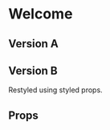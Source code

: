 


<Meta title="Themes/MobileApp/Containers/Welcome" component={Welcome} />

# Welcome

## Version A

<Preview>
  <Story name="Version A">
    <Theme>
      <Welcome />
    </Theme>
  </Story>
</Preview>

## Version B

Restyled using styled props.

<Preview>
  <Story name="Version B">
    <Theme>
      <Welcome
        PhoneImgProps={{
          ...Welcome.defaultProps.PhoneImgProps,
          src: phoneImg,
          srcSet: `${phoneImg} 1x, ${phoneImg2x} 2x`,
          width: '193.8622754491%',
          left: '-68.8622754491%',
          top: '-9.4527363184%',
        }}
        WrapperProps={{
          overflow: 'hidden',
          marginBottom: {
            _: -90,
            lg: -120,
          },
        }}
        LiquidComponent={Liquid}
        LiquidProps={{
          ...Welcome.defaultProps.LiquidProps,
          width: '172.3053892216%',
          left: 0,
          top: 0,
        }}
      />
    </Theme>
  </Story>
</Preview>

## Props

<Props of={Welcome} />
